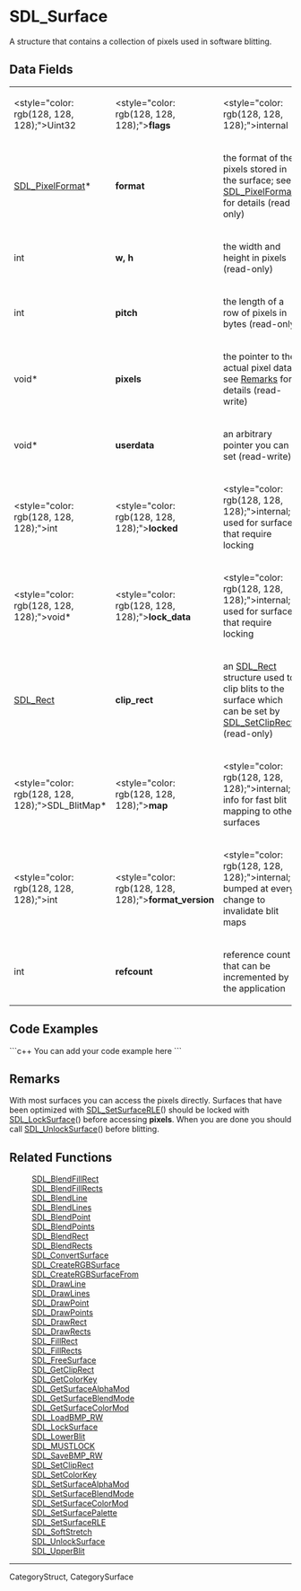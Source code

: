 <!-- pragma section-numbers off -->
<!-- pragma disable-camelcase -->

= SDL_Surface =
A structure that contains a collection of pixels used in software blitting.


== Data Fields ==
{|
|<style="color: rgb(128, 128, 128);">Uint32 
|<style="color: rgb(128, 128, 128);">'''flags''' 
|<style="color: rgb(128, 128, 128);">internal 
|-
|[[SDL_PixelFormat]]* 
|'''format''' 
|the format of the pixels stored in the surface; see [[SDL_PixelFormat]] for details (read-only) 
|-
|int 
|'''w, h''' 
|the width and height in pixels (read-only) 
|-
|int 
|'''pitch''' 
|the length of a row of pixels in bytes (read-only) 
|-
|void* 
|'''pixels''' 
|the pointer to the actual pixel data; see [[#Remarks|Remarks]] for details (read-write) 
|-
|void* 
|'''userdata''' 
|an arbitrary pointer you can set (read-write) 
|-
|<style="color: rgb(128, 128, 128);">int 
|<style="color: rgb(128, 128, 128);">'''locked''' 
|<style="color: rgb(128, 128, 128);">internal; used for surfaces that require locking 
|-
|<style="color: rgb(128, 128, 128);">void* 
|<style="color: rgb(128, 128, 128);">'''lock_data''' 
|<style="color: rgb(128, 128, 128);">internal; used for surfaces that require locking 
|-
|[[SDL_Rect]] 
|'''clip_rect''' 
|an [[SDL_Rect]] structure used to clip blits to the surface which can be set by [[SDL_SetClipRect]]() (read-only) 
|-
|<style="color: rgb(128, 128, 128);">SDL_BlitMap* 
|<style="color: rgb(128, 128, 128);">'''map''' 
|<style="color: rgb(128, 128, 128);">internal; info for fast blit mapping to other surfaces 
|-
|<style="color: rgb(128, 128, 128);">int 
|<style="color: rgb(128, 128, 128);">'''format_version''' 
|<style="color: rgb(128, 128, 128);">internal; bumped at every change to invalidate blit maps 
|-
|int 
|'''refcount''' 
|reference count that can be incremented by the application 
|}


== Code Examples ==
```c++
You can add your code example here
```

== Remarks ==
With most surfaces you can access the pixels directly.  Surfaces that have been optimized with [[SDL_SetSurfaceRLE]]() should be locked with [[SDL_LockSurface]]() before accessing '''pixels'''.  When you are done you should call [[SDL_UnlockSurface]]() before blitting.

== Related Functions ==
: [[SDL_BlendFillRect]]
: [[SDL_BlendFillRects]]
: [[SDL_BlendLine]]
: [[SDL_BlendLines]]
: [[SDL_BlendPoint]]
: [[SDL_BlendPoints]]
: [[SDL_BlendRect]]
: [[SDL_BlendRects]]
: [[SDL_ConvertSurface]]
: [[SDL_CreateRGBSurface]]
: [[SDL_CreateRGBSurfaceFrom]]
: [[SDL_DrawLine]]
: [[SDL_DrawLines]]
: [[SDL_DrawPoint]]
: [[SDL_DrawPoints]]
: [[SDL_DrawRect]]
: [[SDL_DrawRects]]
: [[SDL_FillRect]]
: [[SDL_FillRects]]
: [[SDL_FreeSurface]]
: [[SDL_GetClipRect]]
: [[SDL_GetColorKey]]
: [[SDL_GetSurfaceAlphaMod]]
: [[SDL_GetSurfaceBlendMode]]
: [[SDL_GetSurfaceColorMod]]
: [[SDL_LoadBMP_RW]]
: [[SDL_LockSurface]]
: [[SDL_LowerBlit]]
: [[SDL_MUSTLOCK]]
: [[SDL_SaveBMP_RW]]
: [[SDL_SetClipRect]]
: [[SDL_SetColorKey]]
: [[SDL_SetSurfaceAlphaMod]]
: [[SDL_SetSurfaceBlendMode]]
: [[SDL_SetSurfaceColorMod]]
: [[SDL_SetSurfacePalette]]
: [[SDL_SetSurfaceRLE]]
: [[SDL_SoftStretch]]
: [[SDL_UnlockSurface]]
: [[SDL_UpperBlit]]

----
CategoryStruct, CategorySurface
